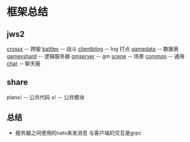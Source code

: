 = 框架总结 =

== jws2 ==
[[crossx]]  -- 跨服
[[battlex]] -- 战斗
[[clientbilog]] -- log 打点
[[gamedata]] -- 数据表
[[gamexshard]] -- 逻辑服务器
[[gmserver]] -- gm
[[scene]] -- 场景
[[common]] -- 通用
[[chat]] -- 聊天服

== share ==
planx/ -- 公共代码
x/ -- 公共模块

== 总结 ==
* 服务器之间使用的nats来发消息 与客户端的交互是grpc
